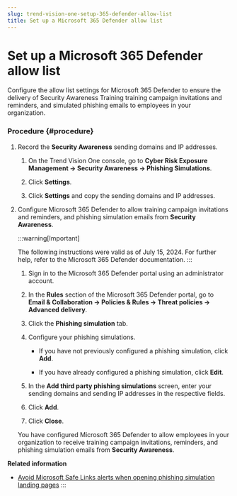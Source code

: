 ```yaml
---
slug: trend-vision-one-setup-365-defender-allow-list
title: Set up a Microsoft 365 Defender allow list
---
```

# Set up a Microsoft 365 Defender allow list

Configure the allow list settings for Microsoft 365 Defender to ensure the delivery of Security Awareness Training training campaign invitations and reminders, and simulated phishing emails to employees in your organization.

### Procedure {#procedure}

1.  Record the **Security Awareness** sending domains and IP addresses.

    1.  On the Trend Vision One console, go to **Cyber Risk Exposure Management → Security Awareness → Phishing Simulations**.

    2.  Click **Settings**.

    3.  Click **Settings** and copy the sending domains and IP addresses.

2.  Configure Microsoft 365 Defender to allow training campaign invitations and reminders, and phishing simulation emails from **Security Awareness**.

    :::warning[Important]

    The following instructions were valid as of July 15, 2024. For further help, refer to the Microsoft 365 Defender documentation.
    :::

    1.  Sign in to the Microsoft 365 Defender portal using an administrator account.

    2.  In the **Rules** section of the Microsoft 365 Defender portal, go to **Email & Collaboration → Policies & Rules → Threat policies → Advanced delivery**.

    3.  Click the **Phishing simulation** tab.

    4.  Configure your phishing simulations.

        - If you have not previously configured a phishing simulation, click **Add**.

        - If you have already configured a phishing simulation, click **Edit**.

    5.  In the **Add third party phishing simulations** screen, enter your sending domains and sending IP addresses in the respective fields.

    6.  Click **Add**.

    7.  Click **Close**.

    You have configured Microsoft 365 Defender to allow employees in your organization to receive training campaign invitations, reminders, and phishing simulation emails from **Security Awareness**.

**Related information**

- [Avoid Microsoft Safe Links alerts when opening phishing simulation landing pages](disable-safe-links.md "Ensure recipients can open phishing simulation URLs without encountering a Microsoft Safe Links alert.")
:::
